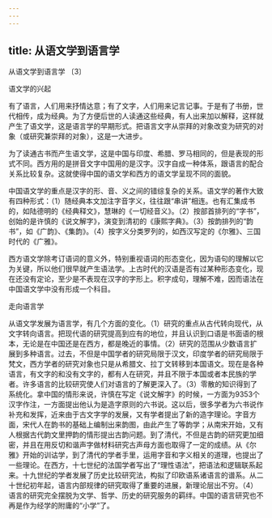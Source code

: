 ```yaml
---
---
---
```

title: 从语文学到语言学
---




从语文学到语言学 〔3〕



语文学的兴起

有了语言，人们用来抒情达意；有了文字，人们用来记言记事。于是有了书册，世代相传，成为经典。为了方便后世的人读通这些经典，有人出来加以解释，这样就产生了语文学，这是语言学的早期形式。把语言文字从崇拜的对象改变为研究的对象（或研究兼崇拜的对象），这是一大进步。

为了读通古书而产生语文学，这是中国与印度、希腊、罗马相同的，但是表现的形式不同。西方用的是拼音文字中国用的是汉字。汉字自成一种体系，跟语言的配合关系比较复杂。这就使得中国的语文学和西方的语文学呈现不同的面貌。

中国语文学的重点是汉字的形、音、义之间的错综复杂的关系。语文学的著作大致有四种形式：（1）随经典本文加注字音字义，往往跟“串讲”相连。也有汇集成书的，如陆德明的《经典释文》，慧琳的《一切经音义》。（2）按部首排列的“字书”，创始的是许慎的《说文解字》，演变到清初的《康熙字典》。（3）按韵排列的“韵书”，如《广韵》、《集韵》。（4）按字义分类罗列的，如西汉写定的《尔雅》、三国时代的《广雅》。

西方语文学除考订语词的意义外，特别重视语词的形态变化，因为语句的理解以它为关键，所以他们很早就产生语法学。上古时代的汉语是否有过某种形态变化，现在还没有定论，至少是不表现在汉字的字形上。积字成句，理解不难，因而语法在中国语文学中没有形成一个科目。

走向语言学

从语文学发展为语言学，有几个方面的变化。（1）研究的重点从古代转向现代，从文字转向语言。把现代语的研究提高到应有的地位，并且认识到口语是书面语的根本，无论是在中国还是在西方，都是晚近的事情。（2）研究的范围从少数语言扩展到多种语言。过去，不但是中国学者的研究局限于汉文，印度学者的研究局限于梵文，西方学者的研究对象也只是从希腊文、拉丁文转移到本国语文。现在是各种语言，有文字的和没有文字的，都有人在研究，并且不限于本国或者本民族的学者。许多语言的比较研究使人们对语言的了解更深入了。（3）零散的知识得到了系统化。拿中国的情形来说，许慎在写定《说文解字》的时候，一方面为9353个汉字作注，一方面提出他认为是造字原则的六书说。这以后，很多学者为六书说作补充和发挥，近来由于古文字学的发展，又有学者提出了新的造字理论。字音方面，宋代人在韵书的基础上编制出来韵图，由此产生了等韵学；从南宋开始，又有人根据古代韵文里押韵的情形提出古韵问题。到了清代，不但是古韵的研究更加细密，并且在用反切和谐声字做材料研究古声母方面也取得了一定的成绩。从《尔雅》开始的训诂学，到了清代的学者手里，运用字音和字义相关的道理，也提出了一些理论。在西方，十七世纪的法国学者写出了“理性语法”，把语法和逻辑联系起来。十九世纪的学者发展了历史比较研究法，构拟了印欧语系诸语言的谱系。从二十世纪初年起，语言内部规律的研究取得了重要的进展，新理论层出不穷。（4）语言的研究完全摆脱为文学、哲学、历史的研究服务的羁绊。中国的语言研究也不再是作为经学的附庸的“小学”了。